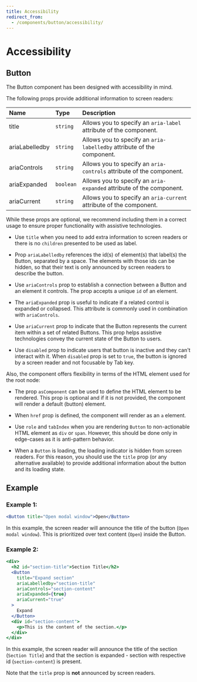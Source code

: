 ```yaml
---
title: Accessibility
redirect_from:
  - /components/button/accessibility/
---
```


# Accessibility

## Button

The Button component has been designed with accessibility in mind.

The following props provide additional information to screen readers:

| Name           | Type      | Description                                                            |
| :------------- | :-------- | :--------------------------------------------------------------------- |
| title          | `string`  | Allows you to specify an `aria-label` attribute of the component.      |
| ariaLabelledby | `string`  | Allows you to specify an `aria-labelledby` attribute of the component. |
| ariaControls   | `string`  | Allows you to specify an `aria-controls` attribute of the component.   |
| ariaExpanded   | `boolean` | Allows you to specify an `aria-expanded` attribute of the component.   |
| ariaCurrent    | `string`  | Allows you to specify an `aria-current` attribute of the component.    |

While these props are optional, we recommend including them in a correct usage to ensure proper functionality with assistive technologies.

- Use `title` when you need to add extra information to screen readers or there is no `children` presented to be used as label.

- Prop `ariaLabelledby` references the id(s) of element(s) that label(s) the Button, separated by a space. The elements with those ids can be hidden, so that their text is only announced by screen readers to describe the button.

- Use `ariaControls` prop to establish a connection between a Button and an element it controls. The prop accepts a unique `id` of an element.

- The `ariaExpanded` prop is useful to indicate if a related control is expanded or collapsed. This attribute is commonly used in combination with `ariaControls`.

- Use `ariaCurrent` prop to indicate that the Button represents the current item within a set of related Buttons. This prop helps assistive technologies convey the current state of the Button to users.

- Use `disabled` prop to indicate users that button is inactive and they can't interact with it. When `disabled` prop is set to `true`, the button is ignored by a screen reader and not focusable by Tab key.

Also, the component offers flexibility in terms of the HTML element used for the root node:

- The prop `asComponent` can be used to define the HTML element to be rendered. This prop is optional and if it is not provided, the component will render a default (button) element.

- When `href` prop is defined, the component will render as an `a` element.

- Use `role` and `tabIndex` when you are rendering `Button` to non-actionable HTML element as `div` or `span`. However, this should be done only in edge-cases as it is anti-pattern behavior.

- When a `Button` is loading, the loading indicator is hidden from screen readers. For this reason, you should use the `title` prop (or any alternative available) to provide additional information about the button and its loading state.

## Example

### Example 1:

```jsx
<Button title="Open modal window">Open</Button>
```

In this example, the screen reader will announce the title of the button (`Open modal window`). This is prioritized over text content (`Open`) inside the Button.

### Example 2:

```jsx
<div>
  <h2 id="section-title">Section Title</h2>
  <Button
    title="Expand section"
    ariaLabelledby="section-title"
    ariaControls="section-content"
    ariaExpanded={true}
    ariaCurrent="true"
  >
    Expand
  </Button>
  <div id="section-content">
    <p>This is the content of the section.</p>
  </div>
</div>
```

In this example, the screen reader will announce the title of the section (`Section Title`) and that the section is expanded - section with respective id (`section-content`) is present.

Note that the `title` prop is **not** announced by screen readers.

